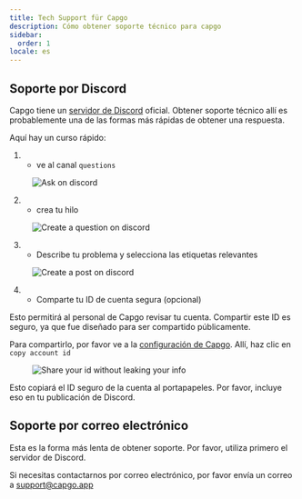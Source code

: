 ```yaml
---
title: Tech Support für Capgo
description: Cómo obtener soporte técnico para capgo
sidebar:
  order: 1
locale: es
---
```


## Soporte por Discord

Capgo tiene un [servidor de Discord](https://discordcom/invite/VnYRvBfgA6) oficial. Obtener soporte técnico allí es probablemente una de las formas más rápidas de obtener una respuesta.

Aquí hay un curso rápido:

1. - ve al canal `questions`

<figure><img style="margin-left: auto; margin-right: auto" src="/discord-questions.webp" alt="Ask on discord" /><figcaption></figcaption></figure>

2. - crea tu hilo

<figure><img style="margin-left: auto; margin-right: auto" src="/discord-newquestion.webp" alt="Create a question on discord" /><figcaption></figcaption></figure>

3. - Describe tu problema y selecciona las etiquetas relevantes

<figure><img style="margin-left: auto; margin-right: auto" src="/discord-new-post.webp" alt="Create a post on discord" /><figcaption></figcaption></figure>

4. - Comparte tu ID de cuenta segura (opcional)

Esto permitirá al personal de Capgo revisar tu cuenta. Compartir este ID es seguro, ya que fue diseñado para ser compartido públicamente.

Para compartirlo, por favor ve a la [configuración de Capgo](https://web.capgo.app/dashboard/settings/account/). Allí, haz clic en `copy account id`

<figure><img style="margin-left: auto; margin-right: auto" src="/share-secure-id.webp" alt="Share your id without leaking your info" /><figcaption></figcaption></figure>

Esto copiará el ID seguro de la cuenta al portapapeles. Por favor, incluye eso en tu publicación de Discord.

## Soporte por correo electrónico

Esta es la forma más lenta de obtener soporte. Por favor, utiliza primero el servidor de Discord.

Si necesitas contactarnos por correo electrónico, por favor envía un correo a support@capgo.app
